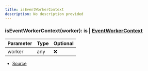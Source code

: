 ```yaml
---
title: isEventWorkerContext
description: No description provided
---
```



### isEventWorkerContext(worker):  is | [EventWorkerContext](/docs/api-reference/types/EventWorkerContext)

| Parameter | Type | Optional |
| ----------- | ----------- | ----------- |
| worker | any | ❌ |


- [Source](https://github.com/underctrl-io/commandkit/blob/98b939d6fdf8beaae597b4dc0351a139da52ee8d/packages/commandkit/src/app/events/EventWorkerContext.ts#L37)